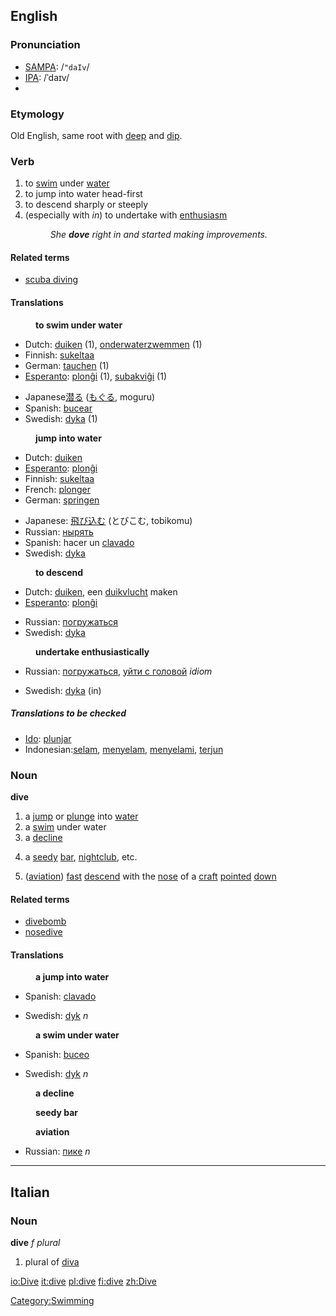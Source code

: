 ==English==
=== Pronunciation ===
*[[w:SAMPA|SAMPA]]: /<tt>"daIv</tt>/
*[[w:IPA|IPA]]: /ˈdaɪv/
*{{audio|en-us-dive.ogg|Audio (US)}}
===Etymology===
Old English, same root with [[deep]] and [[dip]].
===Verb===
{{irregverb|'''[[dive]]'''|'''[[dives]]'''|'''[[dived]]''', American English also''' [[dove]]'''|'''[[dived]]'''|'''[[diving]]'''}}
# to [[swim]] under [[water]]
# to jump into water head-first
# to descend sharply or steeply 
# (especially with ''in'') to undertake with [[enthusiasm]]
#:''She '''dove''' right in and started making improvements.''

====Related terms====
*[[scuba diving]]

====Translations====
:'''to swim under water'''
{{top}}
*Dutch: [[duiken]] (1), [[onderwaterzwemmen]] (1)
*Finnish: [[sukeltaa]]
*German: [[tauchen]] (1)
*[[Esperanto]]: [[plonĝi]] (1), [[subakviĝi]] (1)
{{mid}}
*Japanese[[潜る]] ([[もぐる]], moguru)
*Spanish: [[bucear]]
*Swedish: [[dyka]] (1)
{{bottom}}

:'''jump into water'''
{{top}}
*Dutch: [[duiken]]
*[[Esperanto]]: [[plonĝi]]
*Finnish: [[sukeltaa]]
*French: [[plonger]]
*German: [[springen]]
{{mid}}
*Japanese: [[飛び込む]] (とびこむ, tobikomu)
*Russian: [[нырять]]
*Spanish: hacer un [[clavado]]
*Swedish: [[dyka]]
{{bottom}}

:'''to descend'''
{{top}}
*Dutch: [[duiken]], een [[duikvlucht]] maken
*[[Esperanto]]: [[plonĝi]]
{{mid}}
*Russian: [[погружаться]]
*Swedish: [[dyka]]
{{bottom}}

:'''undertake enthusiastically'''
{{top}}
*Russian: [[погружаться]], [[уйти с головой]] ''idiom''
{{mid}}
*Swedish: [[dyka]] (in)
{{bottom}}
 
=====Translations to be checked=====
{{checktrans}} <!--The definitions have changed since these translations were added. Please place them in their proper locations and *combine the two sets of verb definitions*-->
*[[Ido]]: [[plunjar]]
*Indonesian:[[selam]], [[selam|menyelam]], [[selam|menyelami]], [[terjun]]

===Noun===
'''dive'''
#a [[jump]] or [[plunge]] into [[water]]
#a [[swim]] under water
#a [[decline]]
#{{slang}} a [[seedy]] [[bar]], [[nightclub]], etc.
# ([[aviation]]) [[fast]] [[descend]] with the [[nose]] of a [[craft]] [[pointed]] [[down]]

====Related terms====
*[[divebomb]]
*[[nosedive]]

====Translations====
:'''a jump into water'''
{{top}}
*Spanish: [[clavado]]
{{mid}}
*Swedish: [[dyk]] ''n''
{{bottom}}

:'''a swim under water'''
{{top}}
*Spanish: [[buceo]]
{{mid}}
*Swedish: [[dyk]] ''n''
{{bottom}}

:'''a decline'''
{{top}}
{{mid}}
{{bottom}}

:'''seedy bar'''
{{top}}
{{mid}}
{{bottom}}

:'''aviation'''
{{top}}
*Russian: [[пике]] ''n''
{{mid}}
{{bottom}}
----

==Italian==
===Noun===
'''dive''' ''f plural''

# plural of [[diva]]
[[Category:Swimming]]

[[io:Dive]]
[[it:dive]]
[[pl:dive]]
[[fi:dive]]
[[zh:Dive]]